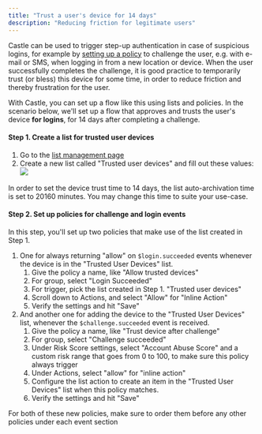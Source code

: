 ```yaml
---
title: "Trust a user's device for 14 days"
description: "Reducing friction for legitimate users"
---
```


Castle can be used to trigger step-up authentication in case of suspicious logins, for example by [setting up a policy](/docs/creating-a-policy#creating-a-policy) to challenge the user, e.g. with e-mail or SMS, when logging in from a new location or device. When the user successfully completes the challenge, it is good practice to temporarily trust (or bless) this device for some time, in order to reduce friction and thereby frustration for the user.

With Castle, you can set up a flow like this using lists and policies. In the scenario below, we'll set up a flow that approves and trusts the user's device **for logins**, for 14 days after completing a challenge. 

#### Step 1\. Create a list for trusted user devices

1. Go to the [list management page](https://dashboard.castle.io/v2/lists)
2. Create a new list called "Trusted user devices" and fill out these values:
![](/images/ea8f1c6-image.png) 

In order to set the device trust time to 14 days, the list auto-archivation time is set to 20160 minutes. You may change this time to suite your use-case.

#### Step 2\. Set up policies for challenge and login events

In this step, you'll set up two policies that make use of the list created in Step 1.

1. One for always returning "allow" on `$login.succeeded` events whenever the device is in the "Trusted User Devices" list.  
   1. Give the policy a name, like "Allow trusted devices"  
   2. For group, select "Login Succeeded"  
   3. For trigger, pick the list created in Step 1\. "Trusted user devices"  
   4. Scroll down to Actions, and select "Allow" for "Inline Action"  
   5. Verify the settings and hit "Save"
2. And another one for adding the device to the "Trusted User Devices" list, whenever the `$challenge.succeeded` event is received.  
   1. Give the policy a name, like "Trust device after challenge"  
   2. For group, select "Challenge succeeded"  
   3. Under Risk Score settings, select "Account Abuse Score" and a custom risk range that goes from 0 to 100, to make sure this policy always trigger  
   4. Under Actions, select "allow" for "inline action"  
   5. Configure the list action to create an item in the "Trusted User Devices" list when this policy matches.  
   6. Verify the settings and hit "Save"

For both of these new policies, make sure to order them before any other policies under each event section